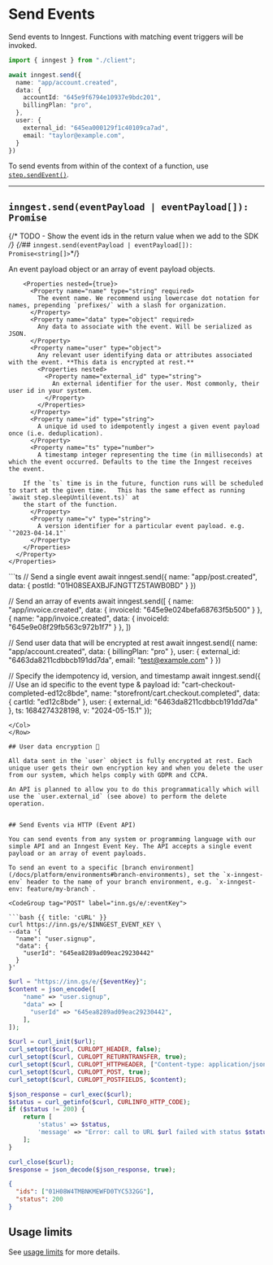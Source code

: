 # Send Events

Send events to Inngest. Functions with matching event triggers will be invoked.

```ts
import { inngest } from "./client";

await inngest.send({
  name: "app/account.created",
  data: {
    accountId: "645e9f6794e10937e9bdc201",
    billingPlan: "pro",
  },
  user: {
    external_id: "645ea000129f1c40109ca7ad",
    email: "taylor@example.com",
  }
})
```

To send events from within of the context of a function, use [`step.sendEvent()`](/docs/reference/functions/step-send-event).

---


## `inngest.send(eventPayload | eventPayload[]): Promise`
{/* TODO - Show the event ids in the return value when we add to the SDK */}
{/*## `inngest.send(eventPayload | eventPayload[]): Promise<string[]>`*/}

<Row>
  <Col>
    <Properties>
      <Property name="eventPayload" type="object | object[]" required>
        An event payload object or an array of event payload objects.

        <Properties nested={true}>
          <Property name="name" type="string" required>
            The event name. We recommend using lowercase dot notation for names, prepending `prefixes/` with a slash for organization.
          </Property>
          <Property name="data" type="object" required>
            Any data to associate with the event. Will be serialized as JSON.
          </Property>
          <Property name="user" type="object">
            Any relevant user identifying data or attributes associated with the event. **This data is encrypted at rest.**
            <Properties nested>
              <Property name="external_id" type="string">
                An external identifier for the user. Most commonly, their user id in your system.
              </Property>
            </Properties>
          </Property>
          <Property name="id" type="string">
            A unique id used to idempotently ingest a given event payload once (i.e. deduplication).
          </Property>
          <Property name="ts" type="number">
            A timestamp integer representing the time (in milliseconds) at which the event occurred. Defaults to the time the Inngest receives the event.

	    If the `ts` time is in the future, function runs will be scheduled to start at the given time.   This has the same effect as running `await step.sleepUntil(event.ts)` at
	    the start of the function.
          </Property>
          <Property name="v" type="string">
            A version identifier for a particular event payload. e.g. `"2023-04-14.1"`
          </Property>
        </Properties>
      </Property>
    </Properties>
  </Col>
  <Col>
  ```ts
  // Send a single event
  await inngest.send({
    name: "app/post.created",
    data: { postId: "01H08SEAXBJFJNGTTZ5TAWB0BD" }
  })

  // Send an array of events
  await inngest.send([
    {
      name: "app/invoice.created",
      data: { invoiceId: "645e9e024befa68763f5b500" }
    },
    {
      name: "app/invoice.created",
      data: { invoiceId: "645e9e08f29fb563c972b1f7" }
    },
  ])

  // Send user data that will be encrypted at rest
  await inngest.send({
    name: "app/account.created",
    data: { billingPlan: "pro" },
    user: {
      external_id: "6463da8211cdbbcb191dd7da",
      email: "test@example.com"
    }
  })

  // Specify the idempotency id, version, and timestamp
  await inngest.send({
    // Use an id specific to the event type & payload
    id: "cart-checkout-completed-ed12c8bde",
    name: "storefront/cart.checkout.completed",
    data: { cartId: "ed12c8bde" },
    user: { external_id: "6463da8211cdbbcb191dd7da" },
    ts: 1684274328198,
    v: "2024-05-15.1"
  });
  ```
  </Col>
</Row>

## User data encryption 🔐

All data sent in the `user` object is fully encrypted at rest. Each unique user gets their own encryption key and when you delete the user from our system, which helps comply with GDPR and CCPA.

An API is planned to allow you to do this programmatically which will use the `user.external_id` (see above) to perform the delete operation.


## Send Events via HTTP (Event API)

You can send events from any system or programming language with our simple API and an Inngest Event Key. The API accepts a single event payload or an array of event payloads.

To send an event to a specific [branch environment](/docs/platform/environments#branch-environments), set the `x-inngest-env` header to the name of your branch environment, e.g. `x-inngest-env: feature/my-branch`.

<CodeGroup tag="POST" label="inn.gs/e/:eventKey">

```bash {{ title: 'cURL' }}
curl https://inn.gs/e/$INNGEST_EVENT_KEY \
  --data '{
    "name": "user.signup",
    "data": {
      "userId": "645ea8289ad09eac29230442"
    }
  }'
```

```php
$url = "https://inn.gs/e/{$eventKey}";
$content = json_encode([
    "name" => "user.signup",
    "data" => [
      "userId" => "645ea8289ad09eac29230442",
    ],
]);

$curl = curl_init($url);
curl_setopt($curl, CURLOPT_HEADER, false);
curl_setopt($curl, CURLOPT_RETURNTRANSFER, true);
curl_setopt($curl, CURLOPT_HTTPHEADER, ["Content-type: application/json"]);
curl_setopt($curl, CURLOPT_POST, true);
curl_setopt($curl, CURLOPT_POSTFIELDS, $content);

$json_response = curl_exec($curl);
$status = curl_getinfo($curl, CURLINFO_HTTP_CODE);
if ($status != 200) {
    return [
        'status' => $status,
        'message' => "Error: call to URL $url failed with status $status, response $json_response, curl_error " . curl_error($curl) . ", curl_errno " . curl_errno($curl),
    ];
}

curl_close($curl);
$response = json_decode($json_response, true);
```

</CodeGroup>

```json {{ title: 'Response' }}
{
  "ids": ["01H08W4TMBNKMEWFD0TYC532GG"],
  "status": 200
}
```

## Usage limits

See [usage limits][usage-limits] for more details.

[usage-limits]: /docs/usage-limits/inngest#events
